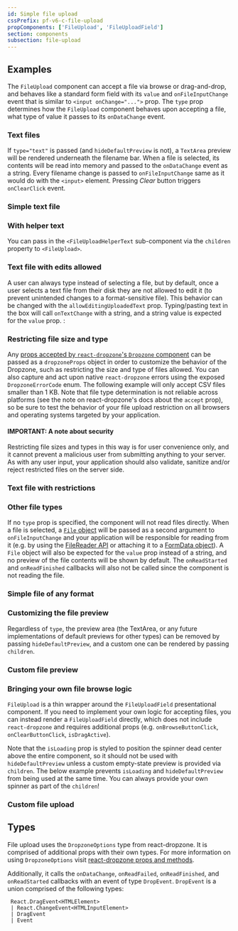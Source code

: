 ```yaml
---
id: Simple file upload
cssPrefix: pf-v6-c-file-upload
propComponents: ['FileUpload', 'FileUploadField']
section: components
subsection: file-upload
---
```



## Examples

The `FileUpload` component can accept a file via browse or drag-and-drop, and behaves like a standard form field with its `value` and `onFileInputChange` event that is similar to `<input onChange="...">` prop. The `type` prop determines how the `FileUpload` component behaves upon accepting a file, what type of value it passes to its `onDataChange` event.

### Text files

If `type="text"` is passed (and `hideDefaultPreview` is not), a `TextArea` preview will be rendered underneath the filename bar. When a file is selected, its contents will be read into memory and passed to the `onDataChange` event as a string. Every filename change is passed to `onFileInputChange` same as it would do with the `<input>` element.
Pressing _Clear_ button triggers `onClearClick` event.

### Simple text file



<LiveExample src={FileUploadSimpleText} />

### With helper text

You can pass in the `<FileUploadHelperText` sub-component via the `children` property to `<FileUpload>`.



<LiveExample src={FileUploadWithHelperText} />

### Text file with edits allowed

A user can always type instead of selecting a file, but by default, once a user selects a text file from their disk they are not allowed to edit it (to prevent unintended changes to a format-sensitive file). This behavior can be changed with the `allowEditingUploadedText` prop.
Typing/pasting text in the box will call `onTextChange` with a string, and a string value is expected for the `value` prop. :



<LiveExample src={FileUploadTextWithEdits} />

### Restricting file size and type

Any [props accepted by `react-dropzone`'s `Dropzone` component](https://react-dropzone.js.org/#!/Dropzone) can be passed as a `dropzoneProps` object in order to customize the behavior of the Dropzone, such as restricting the size and type of files allowed. You can also capture and act upon native `react-dropzone` errors using the exposed `DropzoneErrorCode` enum. The following example will only accept CSV files smaller than 1 KB. Note that file type determination is not reliable across platforms (see the note on react-dropzone's docs about the `accept` prop), so be sure to test the behavior of your file upload restriction on all browsers and operating systems targeted by your application.

#### IMPORTANT: A note about security

Restricting file sizes and types in this way is for user convenience only, and it cannot prevent a malicious user from submitting anything to your server. As with any user input, your application should also validate, sanitize and/or reject restricted files on the server side.

### Text file with restrictions



<LiveExample src={FileUploadTextWithRestrictions} />

### Other file types

If no `type` prop is specified, the component will not read files directly. When a file is selected, a [`File` object](https://developer.mozilla.org/en-US/docs/Web/API/File) will be passed as a second argument to `onFileInputChange` and your application will be responsible for reading from it (e.g. by using the [FileReader API](https://developer.mozilla.org/en-US/docs/Web/API/FileReader) or attaching it to a [FormData object](https://developer.mozilla.org/en-US/docs/Web/API/FormData/Using_FormData_Objects)). A `File` object will also be expected for the `value` prop instead of a string, and no preview of the file contents will be shown by default. The `onReadStarted` and `onReadFinished` callbacks will also not be called since the component is not reading the file.

### Simple file of any format



<LiveExample src={FileUploadSimpleFile} />

### Customizing the file preview

Regardless of `type`, the preview area (the TextArea, or any future implementations of default previews for other types) can be removed by passing `hideDefaultPreview`, and a custom one can be rendered by passing `children`.

### Custom file preview



<LiveExample src={FileUploadCustomPreview} />

### Bringing your own file browse logic

`FileUpload` is a thin wrapper around the `FileUploadField` presentational component. If you need to implement your own logic for accepting files, you can instead render a `FileUploadField` directly, which does not include `react-dropzone` and requires additional props (e.g. `onBrowseButtonClick`, `onClearButtonClick`, `isDragActive`).

Note that the `isLoading` prop is styled to position the spinner dead center above the entire component, so it should not be used with `hideDefaultPreview` unless a custom empty-state preview is provided via `children`. The below example prevents `isLoading` and `hideDefaultPreview` from being used at the same time. You can always provide your own spinner as part of the `children`!

### Custom file upload



<LiveExample src={FileUploadCustomUpload} />

## Types

File upload uses the `DropzoneOptions` type from react-dropzone. It is comprised of additional props with their own types. For more information on using `DropzoneOptions` visit [react-dropzone props and methods](https://react-dropzone.js.org/#src).

Additionally, it calls the `onDataChange`, `onReadFailed`, `onReadFinished`, and `onReadStarted` callbacks with an event of type `DropEvent`. `DropEvent` is a union comprised of the following types:

```
 React.DragEvent<HTMLElement>
 | React.ChangeEvent<HTMLInputElement>
 | DragEvent
 | Event
```
